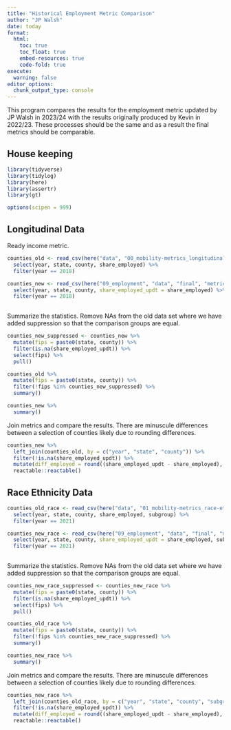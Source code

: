 ```yaml
---
title: "Historical Employment Metric Comparison"
author: "JP Walsh"
date: today
format:
  html:
    toc: true
    toc_float: true
    embed-resources: true
    code-fold: true
execute: 
  warning: false
editor_options: 
  chunk_output_type: console
---
```


This program compares the results for the employment metric updated by JP Walsh in 2023/24 with the results originally produced by Kevin in 2022/23. These processes should be the same and as a result the final metrics should be comparable.

## House keeping

```r
library(tidyverse)
library(tidylog)
library(here)
library(assertr)
library(gt)

options(scipen = 999)
```

## Longitudinal Data        

Ready income metric.

```r

counties_old <- read_csv(here("data", "00_mobility-metrics_longitudinal.csv")) %>% 
  select(year, state, county, share_employed) %>% 
  filter(year == 2018)

counties_new <- read_csv(here("09_employment", "data", "final", "metrics_employment_county_all_longitudinal.csv")) %>% 
  select(year, state, county, share_employed_updt = share_employed) %>% 
  filter(year == 2018)
  
```

Summarize the statistics. Remove NAs from the old data set where we have added suppression so that the comparison groups are equal.

```r
counties_new_suppressed <- counties_new %>% 
  mutate(fips = paste0(state, county)) %>% 
  filter(is.na(share_employed_updt)) %>% 
  select(fips) %>% 
  pull()

counties_old %>%
  mutate(fips = paste0(state, county)) %>% 
  filter(!fips %in% counties_new_suppressed) %>% 
  summary()

counties_new %>% 
  summary()
```

Join metrics and compare the results. There are minuscule differences between a selection of counties likely due to rounding differences.

```r
counties_new %>% 
  left_join(counties_old, by = c("year", "state", "county")) %>% 
  filter(!is.na(share_employed_updt)) %>% 
  mutate(diff_employed = round((share_employed_updt - share_employed), digits = 3)) %>% 
  reactable::reactable()

```


## Race Ethnicity Data

```r

counties_old_race <- read_csv(here("data", "01_mobility-metrics_race-ethnicity_longitudinal.csv")) %>% 
  select(year, state, county, share_employed, subgroup) %>% 
  filter(year == 2021)

counties_new_race <- read_csv(here("09_employment", "data", "final", "metrics_employment_county_race-ethnicity_longitudinal.csv")) %>% 
  select(year, state, county, share_employed_updt = share_employed, subgroup) %>% 
  filter(year == 2021)
  
```

Summarize the statistics. Remove NAs from the old data set where we have added suppression so that the comparison groups are equal.

```r
counties_new_race_suppressed <- counties_new_race %>% 
  mutate(fips = paste0(state, county)) %>% 
  filter(is.na(share_employed_updt)) %>% 
  select(fips) %>% 
  pull()

counties_old_race %>%
  mutate(fips = paste0(state, county)) %>% 
  filter(!fips %in% counties_new_race_suppressed) %>% 
  summary()

counties_new_race %>% 
  summary()
```

Join metrics and compare the results. There are minuscule differences between a selection of counties likely due to rounding differences.

```r
counties_new_race %>% 
  left_join(counties_old_race, by = c("year", "state", "county", "subgroup")) %>% 
  filter(!is.na(share_employed_updt)) %>% 
  mutate(diff_employed = round((share_employed_updt - share_employed), digits = 3)) %>% 
  reactable::reactable()

```

